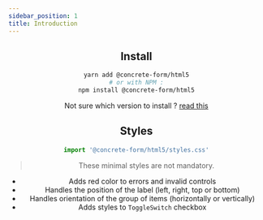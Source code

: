 ```yaml
---
sidebar_position: 1
title: Introduction
---
```



<Header />

## Install

```bash
yarn add @concrete-form/html5
# or with NPM :
npm install @concrete-form/html5
```

Not sure which version to install ? [read this](/docs/how-to-upgrade)

## Styles

```jsx
import '@concrete-form/html5/styles.css'
```
> These minimal styles are not mandatory.

- Adds red color to errors and invalid controls
- Handles the position of the label (left, right, top or bottom)
- Handles orientation of the group of items (horizontally or vertically)
- Adds styles to `ToggleSwitch` checkbox